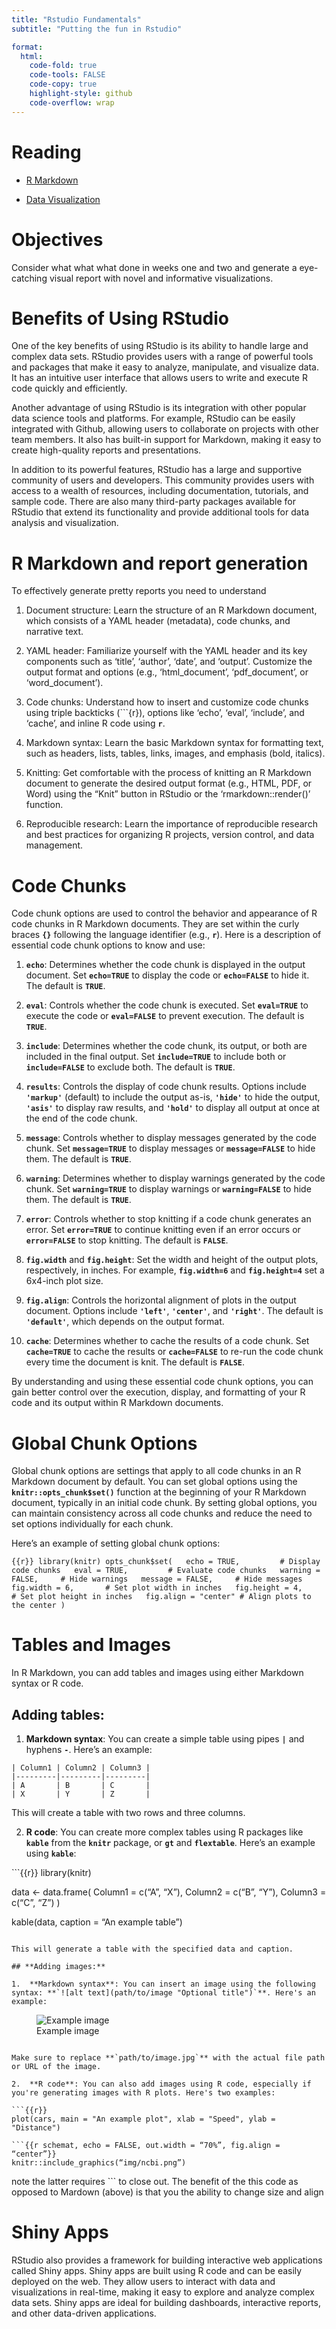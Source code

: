 ```yaml
---
title: "Rstudio Fundamentals"
subtitle: "Putting the fun in Rstudio"

format:
  html:
    code-fold: true
    code-tools: FALSE
    code-copy: true
    highlight-style: github
    code-overflow: wrap
---
```


# Reading

-   [R Markdown](https://r4ds.had.co.nz/r-markdown.html)

-   [Data Visualization](https://r4ds.had.co.nz/data-visualisation.html)

# Objectives

Consider what what what done in weeks one and two and generate a eye-catching visual report with novel and informative visualizations.


# Benefits of Using RStudio

One of the key benefits of using RStudio is its ability to handle large and complex data sets. RStudio provides users with a range of powerful tools and packages that make it easy to analyze, manipulate, and visualize data. It has an intuitive user interface that allows users to write and execute R code quickly and efficiently.

Another advantage of using RStudio is its integration with other popular data science tools and platforms. For example, RStudio can be easily integrated with Github, allowing users to collaborate on projects with other team members. It also has built-in support for Markdown, making it easy to create high-quality reports and presentations.

In addition to its powerful features, RStudio has a large and supportive community of users and developers. This community provides users with access to a wealth of resources, including documentation, tutorials, and sample code. There are also many third-party packages available for RStudio that extend its functionality and provide additional tools for data analysis and visualization.

# R Markdown and report generation

To effectively generate pretty reports you need to understand

1.  Document structure: Learn the structure of an R Markdown document, which consists of a YAML header (metadata), code chunks, and narrative text.

2.  YAML header: Familiarize yourself with the YAML header and its key components such as 'title', 'author', 'date', and 'output'. Customize the output format and options (e.g., 'html_document', 'pdf_document', or 'word_document').

3.  Code chunks: Understand how to insert and customize code chunks using triple backticks (\`\`\`{r}), options like 'echo', 'eval', 'include', and 'cache', and inline R code using **`r`**.

4.  Markdown syntax: Learn the basic Markdown syntax for formatting text, such as headers, lists, tables, links, images, and emphasis (bold, italics).

5.  Knitting: Get comfortable with the process of knitting an R Markdown document to generate the desired output format (e.g., HTML, PDF, or Word) using the "Knit" button in RStudio or the 'rmarkdown::render()' function.

6.  Reproducible research: Learn the importance of reproducible research and best practices for organizing R projects, version control, and data management.

# Code Chunks

Code chunk options are used to control the behavior and appearance of R code chunks in R Markdown documents. They are set within the curly braces **`{}`** following the language identifier (e.g., **`r`**). Here is a description of essential code chunk options to know and use:

1.  **`echo`**: Determines whether the code chunk is displayed in the output document. Set **`echo=TRUE`** to display the code or **`echo=FALSE`** to hide it. The default is **`TRUE`**.

2.  **`eval`**: Controls whether the code chunk is executed. Set **`eval=TRUE`** to execute the code or **`eval=FALSE`** to prevent execution. The default is **`TRUE`**.

3.  **`include`**: Determines whether the code chunk, its output, or both are included in the final output. Set **`include=TRUE`** to include both or **`include=FALSE`** to exclude both. The default is **`TRUE`**.

4.  **`results`**: Controls the display of code chunk results. Options include **`'markup'`** (default) to include the output as-is, **`'hide'`** to hide the output, **`'asis'`** to display raw results, and **`'hold'`** to display all output at once at the end of the code chunk.

5.  **`message`**: Controls whether to display messages generated by the code chunk. Set **`message=TRUE`** to display messages or **`message=FALSE`** to hide them. The default is **`TRUE`**.

6.  **`warning`**: Determines whether to display warnings generated by the code chunk. Set **`warning=TRUE`** to display warnings or **`warning=FALSE`** to hide them. The default is **`TRUE`**.

7.  **`error`**: Controls whether to stop knitting if a code chunk generates an error. Set **`error=TRUE`** to continue knitting even if an error occurs or **`error=FALSE`** to stop knitting. The default is **`FALSE`**.

8.  **`fig.width`** and **`fig.height`**: Set the width and height of the output plots, respectively, in inches. For example, **`fig.width=6`** and **`fig.height=4`** set a 6x4-inch plot size.

9.  **`fig.align`**: Controls the horizontal alignment of plots in the output document. Options include **`'left'`**, **`'center'`**, and **`'right'`**. The default is **`'default'`**, which depends on the output format.

10. **`cache`**: Determines whether to cache the results of a code chunk. Set **`cache=TRUE`** to cache the results or **`cache=FALSE`** to re-run the code chunk every time the document is knit. The default is **`FALSE`**.

By understanding and using these essential code chunk options, you can gain better control over the execution, display, and formatting of your R code and its output within R Markdown documents.

# Global Chunk Options

Global chunk options are settings that apply to all code chunks in an R Markdown document by default. You can set global options using the **`knitr::opts_chunk$set()`** function at the beginning of your R Markdown document, typically in an initial code chunk. By setting global options, you can maintain consistency across all code chunks and reduce the need to set options individually for each chunk.

Here's an example of setting global chunk options:

``` {{r}}
library(knitr)
opts_chunk$set(
  echo = TRUE,         # Display code chunks
  eval = TRUE,         # Evaluate code chunks
  warning = FALSE,     # Hide warnings
  message = FALSE,     # Hide messages
  fig.width = 6,       # Set plot width in inches
  fig.height = 4,      # Set plot height in inches
  fig.align = "center" # Align plots to the center
)
```

# Tables and Images

In R Markdown, you can add tables and images using either Markdown syntax or R code.

## **Adding tables:**

1.  **Markdown syntax**: You can create a simple table using pipes **`|`** and hyphens **`-`**. Here's an example:

```
| Column1 | Column2 | Column3 |
|---------|---------|---------|
| A       | B       | C       |
| X       | Y       | Z       |
```

This will create a table with two rows and three columns.

2.  **R code**: You can create more complex tables using R packages like **`kable`** from the **`knitr`** package, or **`gt`** and **`flextable`**. Here's an example using **`kable`**:

```{{r}}
library(knitr)

data <- data.frame(
  Column1 = c("A", "X"),
  Column2 = c("B", "Y"),
  Column3 = c("C", "Z")
)

kable(data, caption = "An example table")
```

This will generate a table with the specified data and caption.

## **Adding images:**

1.  **Markdown syntax**: You can insert an image using the following syntax: **`![alt text](path/to/image "Optional title")`**. Here's an example:

```         
![Example image](path/to/image.jpg "Optional title")
```

Make sure to replace **`path/to/image.jpg`** with the actual file path or URL of the image.

2.  **R code**: You can also add images using R code, especially if you're generating images with R plots. Here's two examples:

```{{r}}
plot(cars, main = "An example plot", xlab = "Speed", ylab = "Distance")
```

```
```{{r schemat, echo = FALSE, out.width = “70%”, fig.align = “center”}}
knitr::include_graphics(“img/ncbi.png”)
```

note the latter requires ``` to close out. The benefit of the this code as opposed to Mardown (above) is that you the ability to change size and align


# Shiny Apps

RStudio also provides a framework for building interactive web applications called Shiny apps. Shiny apps are built using R code and can be easily deployed on the web. They allow users to interact with data and visualizations in real-time, making it easy to explore and analyze complex data sets. Shiny apps are ideal for building dashboards, interactive reports, and other data-driven applications.
